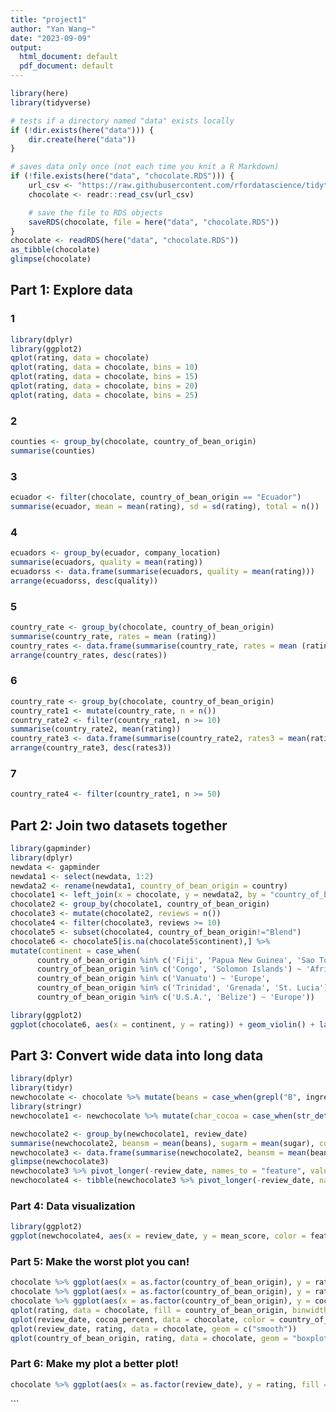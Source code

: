 ```yaml
---
title: "project1"
author: "Yan Wang~"
date: "2023-09-09"
output:
  html_document: default
  pdf_document: default
---
```


```r
library(here)
library(tidyverse)

# tests if a directory named "data" exists locally
if (!dir.exists(here("data"))) {
    dir.create(here("data"))
}

# saves data only once (not each time you knit a R Markdown)
if (!file.exists(here("data", "chocolate.RDS"))) {
    url_csv <- "https://raw.githubusercontent.com/rfordatascience/tidytuesday/master/data/2022/2022-01-18/chocolate.csv"
    chocolate <- readr::read_csv(url_csv)

    # save the file to RDS objects
    saveRDS(chocolate, file = here("data", "chocolate.RDS"))
}
chocolate <- readRDS(here("data", "chocolate.RDS"))
as_tibble(chocolate)
glimpse(chocolate)
```

## Part 1: Explore data
### 1

```r
library(dplyr)
library(ggplot2)
qplot(rating, data = chocolate)
qplot(rating, data = chocolate, bins = 10)
qplot(rating, data = chocolate, bins = 15)
qplot(rating, data = chocolate, bins = 20)
qplot(rating, data = chocolate, bins = 25)


```
### 2
```r
counties <- group_by(chocolate, country_of_bean_origin)
summarise(counties)
```
### 3
```r
ecuador <- filter(chocolate, country_of_bean_origin == "Ecuador")
summarise(ecuador, mean = mean(rating), sd = sd(rating), total = n())
```
### 4
```r
ecuadors <- group_by(ecuador, company_location)
summarise(ecuadors, quality = mean(rating))
ecuadorss <- data.frame(summarise(ecuadors, quality = mean(rating)))
arrange(ecuadorss, desc(quality))
```

### 5
```r
country_rate <- group_by(chocolate, country_of_bean_origin)
summarise(country_rate, rates = mean (rating))
country_rates <- data.frame(summarise(country_rate, rates = mean (rating)))
arrange(country_rates, desc(rates))
```
### 6
```r
country_rate <- group_by(chocolate, country_of_bean_origin)
country_rate1 <- mutate(country_rate, n = n())
country_rate2 <- filter(country_rate1, n >= 10)
summarise(country_rate2, mean(rating))
country_rate3 <- data.frame(summarise(country_rate2, rates3 = mean(rating)))
arrange(country_rate3, desc(rates3))

```


### 7
```r
country_rate4 <- filter(country_rate1, n >= 50) 

```




## Part 2: Join two datasets together
```r
library(gapminder)
library(dplyr)
newdata <- gapminder
newdata1 <- select(newdata, 1:2)
newdata2 <- rename(newdata1, country_of_bean_origin = country)
chocolate1 <- left_join(x = chocolate, y = newdata2, by = "country_of_bean_origin")
chocolate2 <- group_by(chocolate1, country_of_bean_origin)
chocolate3 <- mutate(chocolate2, reviews = n())
chocolate4 <- filter(chocolate3, reviews >= 10)
chocolate5 <- subset(chocolate4, country_of_bean_origin!="Blend")
chocolate6 <- chocolate5[is.na(chocolate5$continent),] %>%
mutate(continent = case_when(
      country_of_bean_origin %in% c('Fiji', 'Papua New Guinea', 'Sao Tome') ~ 'Oceania',
      country_of_bean_origin %in% c('Congo', 'Solomon Islands') ~ 'Africa',
      country_of_bean_origin %in% c('Vanuatu') ~ 'Europe',
      country_of_bean_origin %in% c('Trinidad', 'Grenada', 'St. Lucia') ~ 'Europe',
      country_of_bean_origin %in% c('U.S.A.', 'Belize') ~ 'Europe'))

library(ggplot2)
ggplot(chocolate6, aes(x = continent, y = rating)) + geom_violin() + labs(x= "continents", y = "ratings")
```

## Part 3: Convert wide data into long data
```r
library(dplyr)
library(tidyr)
newchocolate <- chocolate %>% mutate(beans = case_when(grepl("B", ingredients) ~ 1, TRUE ~0)) %>% mutate(sugar = case_when(grepl("S", ingredients) ~ 1, TRUE ~0)) %>% mutate(cocoa_butter = case_when(grepl("C", ingredients) ~ 1, TRUE ~0)) %>% mutate(vanilla = case_when(grepl("V", ingredients) ~ 1, TRUE ~0)) %>% mutate(letchin = case_when(grepl("L", ingredients) ~ 1, TRUE ~0)) %>% mutate(salt = case_when(grepl("S", ingredients) ~ 1, TRUE ~0))
library(stringr)
newchocolate1 <- newchocolate %>% mutate(char_cocoa = case_when(str_detect(most_memorable_characteristics, "cocoa") ~1, TRUE ~ 0)) %>% mutate(char_sweet = case_when(str_detect(most_memorable_characteristics, "sweet") ~1, TRUE ~ 0)) %>% mutate(char_nutty = case_when(str_detect(most_memorable_characteristics, "nutty") ~1, TRUE ~ 0)) %>% mutate(char_creamy = case_when(str_detect(most_memorable_characteristics, "creamy") ~1, TRUE ~ 0)) %>% mutate(char_roasty = case_when(str_detect(most_memorable_characteristics, "roasty") ~1, TRUE ~ 0)) %>% mutate(char_earthy = case_when(str_detect(most_memorable_characteristics, "earthy") ~1, TRUE ~ 0))

newchocolate2 <- group_by(newchocolate1, review_date)
summarise(newchocolate2, beansm = mean(beans), sugarm = mean(sugar), cocoa_butterm = (cocoa_butter), vanillam = mean(vanilla), letchinm = mean(letchin), saltm = mean(salt), char_cocoam = mean(char_cocoa), char_sweetm = mean(char_sweet), char_nuttym = mean(char_nutty), char_creamym = mean(char_creamy), char_roastym = mean(char_roasty), char_earthym = mean(char_earthy))
newchocolate3 <- data.frame(summarise(newchocolate2, beansm = mean(beans), sugarm = mean(sugar), cocoa_butterm = (cocoa_butter), vanillam = mean(vanilla), letchinm = mean(letchin), saltm = mean(salt), char_cocoam = mean(char_cocoa), char_sweetm = mean(char_sweet), char_nuttym = mean(char_nutty), char_creamym = mean(char_creamy), char_roastym = mean(char_roasty), char_earthym = mean(char_earthy)))
glimpse(newchocolate3)
newchocolate3 %>% pivot_longer(-review_date, names_to = "feature", values_to = "mean_score")
newchocolate4 <- tibble(newchocolate3 %>% pivot_longer(-review_date, names_to = "feature", values_to = "mean_score"))
```
### Part 4: Data visualization
```r
library(ggplot2)
ggplot(newchocolate4, aes(x = review_date, y = mean_score, color = feature)) + geom_point(size = 2) + geom_smooth(method = "loess", formula = "y~x") + labs(title = "Mean Scores Trends Over Time", subtitle = "Letchinm and vanillam decreased over time, others kept normal", caption = "Yan Wang", x= "Review date", y = "Mean score") + theme_minimal() + theme(plot.background = element_rect(fill = "#FFEBCD"), panel.background = element_rect(fill = "white"), panel.grid.major = element_line(color = "#FFFAF0"), plot.title = element_text(size = 16, face = "bold"),plot.subtitle = element_text(size = 11, face = "italic")) 

```

### Part 5: Make the worst plot you can!
```r
chocolate %>% ggplot(aes(x = as.factor(country_of_bean_origin), y = rating))
chocolate %>% ggplot(aes(x = as.factor(country_of_bean_origin), y = rating)) + geom_violin()
chocolate %>% ggplot(aes(x = as.factor(country_of_bean_origin), y = cocoa_percent))
qplot(rating, data = chocolate, fill = country_of_bean_origin, binwidth = 2)
qplot(review_date, cocoa_percent, data = chocolate, color = country_of_bean_origin)
qplot(review_date, rating, data = chocolate, geom = c("smooth"))
qplot(country_of_bean_origin, rating, data = chocolate, geom = "boxplot")
```

### Part 6: Make my plot a better plot!
```r

chocolate %>% ggplot(aes(x = as.factor(review_date), y = rating, fill = review_date)) + geom_violin()

```



```

